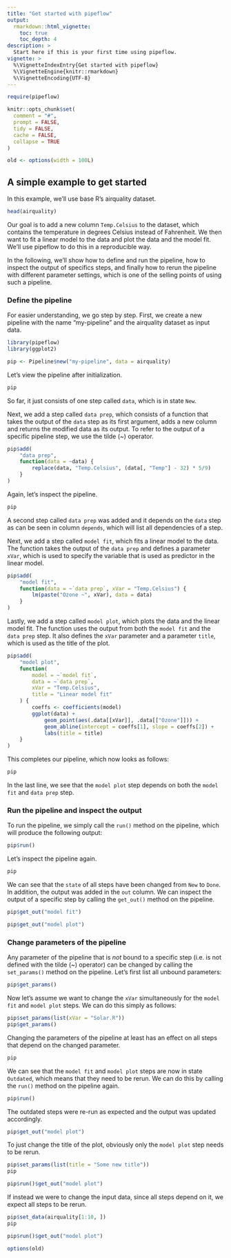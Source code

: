 ```yaml
---
title: "Get started with pipeflow"
output:
  rmarkdown::html_vignette:
    toc: true
    toc_depth: 4
description: >
  Start here if this is your first time using pipeflow.
vignette: >
  %\VignetteIndexEntry{Get started with pipeflow}
  %\VignetteEngine{knitr::rmarkdown}
  %\VignetteEncoding{UTF-8}
---
```


```r
require(pipeflow)

knitr::opts_chunk$set(
  comment = "#",
  prompt = FALSE,
  tidy = FALSE,
  cache = FALSE,
  collapse = TRUE
)

old <- options(width = 100L)
```

## A simple example to get started
In this example, we'll use base R's airquality dataset.

```r
head(airquality)
```

Our goal is to add a new column `Temp.Celsius` to the dataset, which contains
the temperature in degrees Celsius instead of Fahrenheit. We then want to fit
a linear model to the data and plot the data and the model fit. We'll use
pipeflow to do this in a reproducible way.

In the following, we'll show how to define and run the pipeline, how to inspect
the output of specifics steps, and finally how to rerun the pipeline with
different parameter settings, which is one of the selling points of using
such a pipeline.

### Define the pipeline

For easier understanding, we go step by step. First, we create a new pipeline
with the name "my-pipeline" and the airquality dataset as input data.

```r
library(pipeflow)
library(ggplot2)

pip <- Pipeline$new("my-pipeline", data = airquality)
```

Let's view the pipeline after initialization.
```r
pip
```

So far, it just consists of one step called `data`, which is in state `New`.

Next, we add a step called `data prep`, which consists of a function that
takes the output of the `data` step as its first argument, adds a new column
and returns the modified data as its output. To refer to the output of a
specific pipeline step, we use the tilde (~) operator.

```r
pip$add(
    "data prep",
    function(data = ~data) {
        replace(data, "Temp.Celsius", (data[, "Temp"] - 32) * 5/9)
    }
)
```


Again, let's inspect the pipeline.
```r
pip
```

A second step called `data prep` was added and it depends on the `data`
step as can be seen in column `depends`, which will list all dependencies of
a step.

Next, we add a step called `model fit`, which fits a linear model to the
data. The function takes the output of the `data prep` and defines a
parameter `xVar`, which is used to specify the variable that is used as
predictor in the linear model.

```r
pip$add(
    "model fit",
    function(data = ~`data prep`, xVar = "Temp.Celsius") {
        lm(paste("Ozone ~", xVar), data = data)
    }
)
```

Lastly, we add a step called `model plot`, which plots the data and the
linear model fit. The function uses the output from both the
`model fit` and the `data prep` step. It also defines the `xVar`
parameter and a parameter `title`, which is used as the title
of the plot.

```r
pip$add(
    "model plot",
    function(
        model = ~`model fit`,
        data = ~`data prep`,
        xVar = "Temp.Celsius",
        title = "Linear model fit"
    ) {
        coeffs <- coefficients(model)
        ggplot(data) +
            geom_point(aes(.data[[xVar]], .data[["Ozone"]])) +
            geom_abline(intercept = coeffs[1], slope = coeffs[2]) +
            labs(title = title)
    }
)
```

This completes our pipeline, which now looks as follows:
```r
pip
```

In the last line, we see that the `model plot` step depends on both
the `model fit` and `data prep` step.


### Run the pipeline and inspect the output

To run the pipeline, we simply call the `run()` method on the pipeline,
which will produce the following output:

```r
pip$run()
```

Let's inspect the pipeline again.
```r
pip
```

We can see that the `state` of all steps have been changed from `New` to `Done`.
In addition, the output was added in the `out` column. We can inspect the
output of a specific step by calling the `get_out()` method on the pipeline.

```r
pip$get_out("model fit")
```

```r
pip$get_out("model plot")
```


### Change parameters of the pipeline

Any parameter of the pipeline that is *not* bound to a specific step
(i.e. is not defined with the tilde (~) operator) can be
changed by calling the `set_params()` method on the pipeline. Let's first
list all unbound parameters:

```r
pip$get_params()
```

Now let's assume we want to change the `xVar` simultaneously for the
`model fit` and `model plot` steps. We can do this simply as follows:

```r
pip$set_params(list(xVar = "Solar.R"))
pip$get_params()
```

Changing the parameters of the pipeline at least has an effect on all
steps that depend on the changed parameter.

```r
pip
```

We can see that the `model fit` and `model plot` steps are now in state
`Outdated`, which means that they need to be rerun. We can do this by
calling the `run()` method on the pipeline again.

```r
pip$run()
```

The outdated steps were re-run as expected and the output was
updated accordingly.

```r
pip$get_out("model plot")
```

To just change the title of the plot, obviously only the `model plot` step
needs to be rerun.

```r
pip$set_params(list(title = "Some new title"))
pip
```

```r
pip$run()$get_out("model plot")
```

If instead we were to change the input data, since all steps depend on it,
we expect all steps to be rerun.

```r
pip$set_data(airquality[1:10, ])
pip
```

```r
pip$run()$get_out("model plot")
```


```r
options(old)
```
